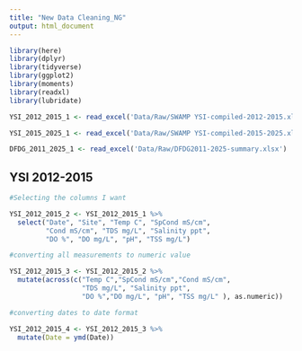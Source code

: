 ```yaml
---
title: "New Data Cleaning_NG"
output: html_document
---
```


```r
library(here)
library(dplyr)
library(tidyverse)
library(ggplot2)
library(moments)
library(readxl)
library(lubridate)

```


```r

YSI_2012_2015_1 <- read_excel('Data/Raw/SWAMP YSI-compiled-2012-2015.xlsx')

YSI_2015_2025_1 <- read_excel('Data/Raw/SWAMP YSI-compiled-2015-2025.xlsx')

DFDG_2011_2025_1 <- read_excel('Data/Raw/DFDG2011-2025-summary.xlsx')

```

## YSI 2012-2015

```r

#Selecting the columns I want

YSI_2012_2015_2 <- YSI_2012_2015_1 %>% 
  select("Date", "Site", "Temp C", "SpCond mS/cm", 
         "Cond mS/cm", "TDS mg/L", "Salinity ppt", 
         "DO %", "DO mg/L", "pH", "TSS mg/L")

#converting all measurements to numeric value

YSI_2012_2015_3 <- YSI_2012_2015_2 %>% 
  mutate(across(c("Temp C","SpCond mS/cm","Cond mS/cm", 
                  "TDS mg/L", "Salinity ppt", 
                  "DO %","DO mg/L", "pH", "TSS mg/L" ), as.numeric))

#converting dates to date format

YSI_2012_2015_4 <- YSI_2012_2015_3 %>% 
  mutate(Date = ymd(Date))
  
```



